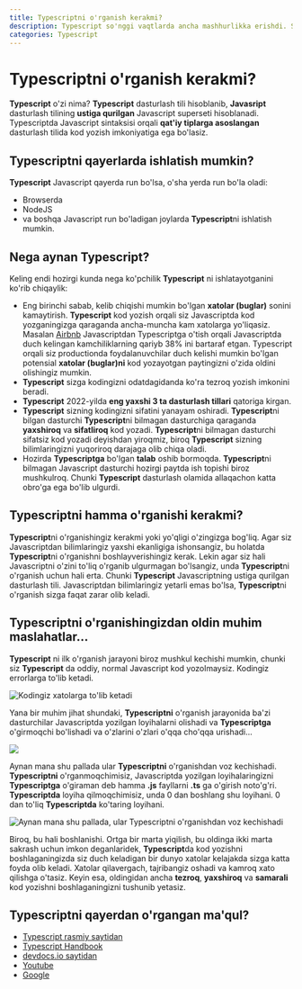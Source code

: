 ```yaml
---
title: Typescriptni o'rganish kerakmi?
description: Typescript so'nggi vaqtlarda ancha mashhurlikka erishdi. Siz uni o'rganishingiz kerakmi?
categories: Typescript
---
```


# Typescriptni o'rganish kerakmi?

**Typescript** o'zi nima? **Typescript** dasturlash tili hisoblanib, **Javasript** dasturlash tilining **ustiga qurilgan** Javascript superseti hisoblanadi. Typescriptda Javascript sintaksisi orqali **qat'iy tiplarga asoslangan** dasturlash tilida kod yozish imkoniyatiga ega bo'lasiz.

## Typescriptni qayerlarda ishlatish mumkin?

**Typescript** Javascript qayerda run bo'lsa, o'sha yerda run bo'la oladi:

- Browserda
- NodeJS
- va boshqa Javascript run bo'ladigan joylarda **Typescript**ni ishlatish mumkin.

## Nega aynan Typescript?

Keling endi hozirgi kunda nega ko'pchilik **Typescript** ni ishlatayotganini ko'rib chiqaylik:

- Eng birinchi sabab, kelib chiqishi mumkin bo'lgan **xatolar (buglar)** sonini kamaytirish. **Typescript** kod yozish orqali siz Javascriptda kod yozganingizga qaraganda ancha-muncha kam xatolarga yo'liqasiz. Masalan [Airbnb](https://www.airbnb.com/) Javascriptdan Typescriptga o'tish orqali Javascriptda duch kelingan kamchiliklarning qariyb 38% ini bartaraf etgan. Typescript orqali siz productionda foydalanuvchilar duch kelishi mumkin bo'lgan potensial **xatolar (buglar)ni** kod yozayotgan paytingizni o'zida oldini olishingiz mumkin.
- **Typescript** sizga kodingizni odatdagidanda ko'ra tezroq yozish imkonini beradi.
- **Typescript** 2022-yilda **eng yaxshi 3 ta dasturlash tillari** qatoriga kirgan.
- **Typescript** sizning kodingizni sifatini yanayam oshiradi. **Typescript**ni bilgan dasturchi **Typescript**ni bilmagan dasturchiga qaraganda **yaxshiroq** va **sifatliroq** kod yozadi. **Typescript**ni bilmagan dasturchi sifatsiz kod yozadi deyishdan yiroqmiz, biroq **Typescript** sizning bilimlaringizni yuqoriroq darajaga olib chiqa oladi.
- Hozirda **Typescriptga** bo'lgan **talab** oshib bormoqda. **Typescript**ni bilmagan Javascript dasturchi hozirgi paytda ish topishi biroz mushkulroq. Chunki **Typescript** dasturlash olamida allaqachon katta obro'ga ega bo'lib ulgurdi.

## Typescriptni hamma o'rganishi kerakmi?

**Typescript**ni o'rganishingiz kerakmi yoki yo'qligi o'zingizga bog'liq. Agar siz Javascriptdan bilimlaringiz yaxshi ekanligiga ishonsangiz, bu holatda **Typescript**ni o'rganishni boshlayverishingiz kerak. Lekin agar siz hali Javascriptni o'zini to'liq o'rganib ulgurmagan bo'lsangiz, unda **Typescript**ni o'rganish uchun hali erta. Chunki **Typescript** Javascriptning ustiga qurilgan dasturlash tili. Javascriptdan bilimlaringiz yetarli emas bo'lsa, **Typescript**ni o'rganish sizga faqat zarar olib keladi.

## Typescriptni o'rganishingizdan oldin muhim maslahatlar...

**Typescript** ni ilk o'rganish jarayoni biroz mushkul kechishi mumkin, chunki siz **Typescript** da oddiy, normal Javascript kod yozolmaysiz. Kodingiz errorlarga to'lib ketadi.

![Kodingiz xatolarga to'lib ketadi](https://devs.lol/uploads/2021/11/meme-dev-humor-fixing-typescript-errors-with-any-178.jpg)

Yana bir muhim jihat shundaki, **Typescriptni** o'rganish jarayonida ba'zi dasturchilar Javascriptda yozilgan loyihalarni olishadi va **Typescriptga** o'girmoqchi bo'lishadi va o'zlarini o'zlari o'qqa cho'qqa urishadi...

![](https://devs.lol/uploads/2022/07/meme-dev-humor-after-you-migrate-to-typescript-317.jpg)

Aynan mana shu pallada ular **Typescriptni** o'rganishdan voz kechishadi. **Typescriptni** o'rganmoqchimisiz, Javascriptda yozilgan loyihalaringizni **Typescriptga** o'giraman deb hamma **.js** fayllarni **.ts** ga o'girish noto'g'ri. **Typescriptda** loyiha qilmoqchimisiz, unda 0 dan boshlang shu loyihani. 0 dan to'liq **Typescriptda** ko'taring loyihani.

![Aynan mana shu pallada, ular **Typescript**ni o'rganishdan voz kechishadi](https://res.cloudinary.com/practicaldev/image/fetch/s--Tyo8_V2R--/c_imagga_scale,f_auto,fl_progressive,h_900,q_auto,w_1600/https://dev-to-uploads.s3.amazonaws.com/uploads/articles/rdyo2ubjrh5fnd03t3qy.png)

Biroq, bu hali boshlanishi. Ortga bir marta yiqilish, bu oldinga ikki marta sakrash uchun imkon deganlaridek, **Typescript**da kod yozishni boshlaganingizda siz duch keladigan bir dunyo xatolar kelajakda sizga katta foyda olib keladi. Xatolar qilavergach, tajribangiz oshadi va kamroq xato qilishga o'tasiz. Keyin esa, oldingidan ancha **tezroq**, **yaxshiroq** va **samarali** kod yozishni boshlaganingizni tushunib yetasiz.

## Typescriptni qayerdan o'rgangan ma'qul?

- [Typescript rasmiy saytidan](https://www.typescriptlang.org/)
- [Typescript Handbook](https://www.typescriptlang.org/)
- [devdocs.io saytidan](https://devdocs.io/typescript/)
- [Youtube](https://youtube.com)
- [Google](https://google.com)
